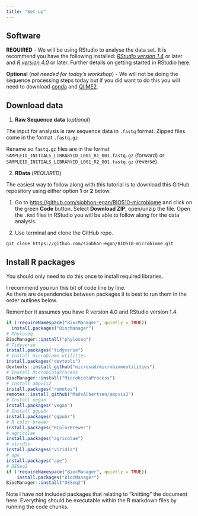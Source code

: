 ```yaml
---
title: "Set up"
---
```


## Software

**REQUIRED** - We will be using RStudio to analyse the data set. It is recommend you have the following installed: [*RStudio version 1.4*](https://rstudio.com/products/rstudio/download/) or later and [*R version 4.0*](https://www.r-project.org/) or later. Further details on getting started in RStudio [here](http://siobhonlegan.com/research_site/rstudio/).

**Optional** (*not needed for today's workshop*) - We will not be doing the sequence processing steps today but if you did want to do this you will need to download [conda](https://conda.io/projects/conda/en/latest/user-guide/install/index.html) and [QIIME2](https://qiime2.org/).

## Download data

1.  **Raw Sequence data** (*optional*)

The input for analysis is raw sequence data in `.fastq` format. Zipped files come in the format `.fastq.gz`

Rename so `fastq.gz` files are in the format `SAMPLEID_INITIALS_LIBRARYID_L001_R1_001.fastq.gz` (forward) or `SAMPLEID_INITIALS_LIBRARYID_L001_R2_001.fastq.gz` (reverse).

2.  **RData** (*REQUIRED*)

The easiest way to follow along with this tutorial is to download this GitHub repository using either option **1** or **2** below:

1.  Go to <https://github.com/siobhon-egan/BIO510-microbiome> and click on the green **Code** button. Select **Download ZIP**, open/unzip the file. Open the `.Rmd` files in RStudio you will be able to follow along for the data analysis.

2.  Use terminal and clone the GitHub repo.

```
git clone https://github.com/siobhon-egan/BIO510-microbiome.git
```

## Install R packages

You should only need to do this once to install required libraries.

I recommend you run this bit of code line by line.   
As there are dependencies between packages it is best to run them in the order outlines below.

Remember it assumes you have R version 4.0 and RStudio version 1.4.

```r
if (!requireNamespace("BiocManager", quietly = TRUE))
  install.packages("BiocManager")
# Phyloseq
BiocManager::install("phyloseq")
# Tidyverse
install.packages("tidyverse")
# Install microbiome utilities
install.packages("devtools")
devtools::install_github("microsud/microbiomeutilities")
# Install MicrobiotaProcess
BiocManager::install("MicrobiotaProcess")
# Install ampvis2
install.packages("remotes")
remotes::install_github("MadsAlbertsen/ampvis2")
# Install vegan
install.packages("vegan")
# Install ggpubr
install.packages("ggpubr")
# R color brewer
install.packages("RColorBrewer")
# agricolae
install.packages("agricolae")
# viridis
install.packages("viridis")
# ape
install.packages("ape")
# DESeq2
if (!requireNamespace("BiocManager", quietly = TRUE))
    install.packages("BiocManager")
BiocManager::install("DESeq2")
```

Note I have not included packages that relating to "knitting" the document here. Everything should be executable within the R markdown files by running the code chunks.
